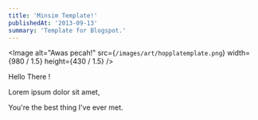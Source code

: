```yaml
---
title: 'Minsim Template!'
publishedAt: '2013-09-13'
summary: 'Template for Blogspot.'
---
```


<Image
    alt="Awas pecah!"
    src={`/images/art/hopplatemplate.png`}
    width={980 / 1.5}
    height={430 / 1.5}
/>

Hello There !

Lorem ipsum dolor sit amet,

You're the best thing I've ever met.
